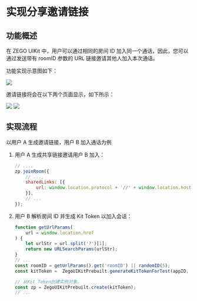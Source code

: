 # 实现分享邀请链接


## 功能概述

在 ZEGO UIKit 中，用户可以通过相同的房间 ID 加入同一个通话，因此，您可以通过发送带有 roomID 参数的 URL 链接邀请其他人加入本次通话。

功能实现示意图如下：

<Frame width="512" height="auto" caption=""><img src="https://storage.zego.im/sdk-doc/Pics/UIKit/invite_by_shared_link.jpeg" /></Frame>

邀请链接将会在以下两个页面显示，如下所示：

<Frame width="512" height="auto" caption=""><img src="https://storage.zego.im/sdk-doc/Pics/Prebuilt_Web/preview_share.png" /></Frame>

<Frame width="512" height="auto" caption=""><img src="https://storage.zego.im/sdk-doc/Pics/Prebuilt_Web/joinRoom_share.png" /></Frame>


## 实现流程

以用户 A 生成邀请链接，用户 B 加入通话为例

1. 用户 A 生成共享链接邀请用户 B 加入：

   ```javascript
   // ....
   zp.joinRoom({
       // ...,
       sharedLinks: [{
           url: window.location.protocol + '//' + window.location.host + window.location.pathname+ '?roomID=' + roomID,
       }],
       // ...
   });
   ```

2. 用户 B 解析房间 ID 并生成 Kit Token 以加入会话：

    ```javascript
    function getUrlParams(
        url = window.location.href
    ) {
        let urlStr = url.split('?')[1];
        return new URLSearchParams(urlStr);
    }
    // ...
    const roomID = getUrlParams().get('roomID') || randomID(5);
    const kitToken =  ZegoUIKitPrebuilt.generateKitTokenForTest(appID, serverSecret, roomID,  randomID(5),  randomID(5));

    // 从Kit Token创建实例对象。
    const zp = ZegoUIKitPrebuilt.create(kitToken);
    // ...
    ```
